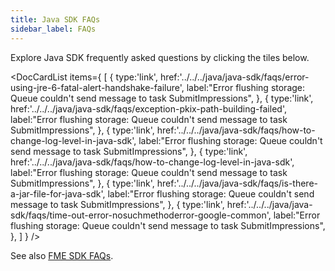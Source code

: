 ```yaml
---
title: Java SDK FAQs
sidebar_label: FAQs
---
```



Explore Java SDK frequently asked questions by clicking the tiles below.

<p />

<DocCardList items={
  [
    { 
      type:'link', href:'../../../java/java-sdk/faqs/error-using-jre-6-fatal-alert-handshake-failure',
      label:"Error flushing storage: Queue couldn't send message to task SubmitImpressions", 
    },
    { 
      type:'link', href:'../../../java/java-sdk/faqs/exception-pkix-path-building-failed',
      label:"Error flushing storage: Queue couldn't send message to task SubmitImpressions", 
    },
    { 
      type:'link', href:'../../../java/java-sdk/faqs/how-to-change-log-level-in-java-sdk',
      label:"Error flushing storage: Queue couldn't send message to task SubmitImpressions", 
    },
    { 
      type:'link', href:'../../../java/java-sdk/faqs/how-to-change-log-level-in-java-sdk',
      label:"Error flushing storage: Queue couldn't send message to task SubmitImpressions", 
    },
    { 
      type:'link', href:'../../../java/java-sdk/faqs/is-there-a-jar-file-for-java-sdk',
      label:"Error flushing storage: Queue couldn't send message to task SubmitImpressions", 
    },
    { 
      type:'link', href:'../../../java/java-sdk/faqs/time-out-error-nosuchmethoderror-google-common',
      label:"Error flushing storage: Queue couldn't send message to task SubmitImpressions", 
    },
  ]
} />

See also [FME SDK FAQs](/docs/feature-management-experimentation/sdks-and-infrastructure/docs/sdks/zfaqs/).